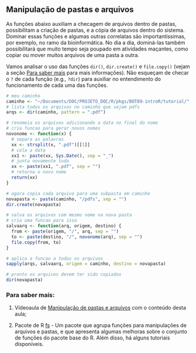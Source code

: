 ## Manipulação de pastas e arquivos

<!-- Suponha que você tem 2000 arquivos numa pasta e quer pegar os arquivos que contenham a palavra "folha" no nome e com cada arquivo você quer mudar o nome e salvar em outro local. -->

As funções abaixo auxiliam a checagem de arquivos dentro de pastas, possibilitam a criação de pastas, e a cópia de arquivos dentro do sistema.
Dominar essas funções e algumas outras correlatas são importantíssimas, por exemplo, no ramo da bioinformática.
No dia a dia, dominá-las também possibilitará que muito tempo seja poupado em atividades maçantes, como copiar ou mover muitos arquivos de uma pasta a outra.  

Vamos analisar o uso das funções `dir()`, `dir.create()` e `file.copy()` (vejam a seção [Para saber mais](#sabermais-manip-arqs-pastas) para mais informações).
Não esqueçam de checar o `?` de cada função (e.g., `?dir`) para auxiliar no entendimento do funcionamento de cada uma das funções.  

```r
# meu caminho
caminho <- "~/Documents/DOC/PROJETO_DOC/R/pkgs/BOT89-introR/tutorial/"
# lista todos os arquivos no caminho que sejam pdfs
arqs <- dir(caminho, pattern = ".pdf")

# renomeia os arquivos adicionando a data no final do nome
# cria funcao para gerar novos nomes
novonome <- function(x) {
  # separa as palavras
  xx <- strsplit(x, ".pdf")[[1]]
  # cola a data
  xx1 <- paste(xx, Sys.Date(), sep = "_")
  # junta novamente tudo
  xx <- paste(xx1, ".pdf", sep = "")
  # retorna o novo nome
  return(xx)
}

# agora copia cada arquivo para uma subpasta em caminho
novapasta <- paste(caminho, "/pdfs", sep = "")
dir.create(novapasta)

# salva os arquivos com mesmo nome na nova pasta
# cria uma funcao para isso
salvaarq <- function(arq, origem, destino) {
  from <- paste(origem, "/", arq, sep = "")
  to <- paste(destino, "/", novonome(arq), sep = "")
  file.copy(from, to)
}

# aplica a funcao a todos os arquivos
sapply(arqs, salvaarq, origem = caminho, destino = novapasta)

# pronto os arquivos devem ter sido copiados
dir(novapasta)
```

### Para saber mais: {#sabermais-manip-arqs-pastas}

(@) Vídeoaula de [Manipulação de pastas e arquivos](https://youtu.be/TbY5nEQTwLw) com o conteúdo desta aula;
  
(@) Pacote de R [fs](https://github.com/r-lib/fs) - Um pacote que agrupa funções para manipulações de arquivos e pastas, e que apresenta algumas melhoras sobre o conjunto de funções do pacote base do R. Além disso, há alguns tutoriais disponíveis.

